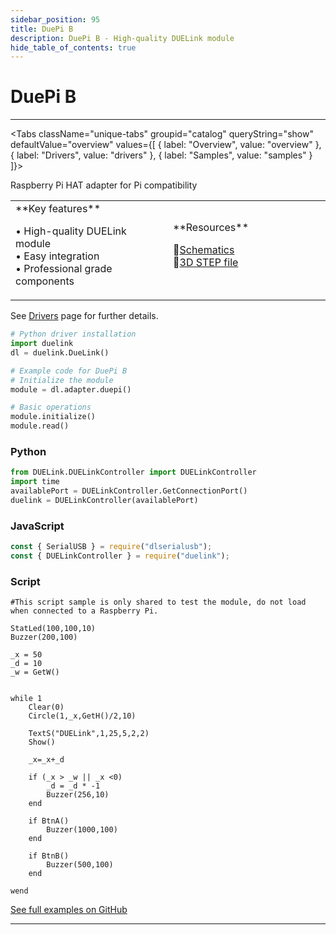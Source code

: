 ```yaml
---
sidebar_position: 95
title: DuePi B
description: DuePi B - High-quality DUELink module
hide_table_of_contents: true
---
```



# DuePi B

<ImageSection 
  product="adduepi-b"
  tagline="High-quality DUELink module"
/>

---

<Tabs className="unique-tabs" groupid="catalog" queryString="show" defaultValue="overview"
  values={[
    {
        label: "Overview",
        value: "overview"
    },
    {
        label: "Drivers",
        value: "drivers"
    },
    {
        label: "Samples",
        value: "samples"
    }
]}>

<TabItem value="overview">

Raspberry Pi HAT adapter for Pi compatibility

<table><td width='50%'>
**Key features**

• High-quality DUELink module<br/>
• Easy integration<br/>
• Professional grade components<br/>

</td><td width='50%'>
**Resources**
 
📄[Schematics](/sch/gdl-adduepi-b.pdf)<br/>
🔩[3D STEP file](/3d/gdl-adduepi-b.step)<br/>
</td></table>

</TabItem>

<TabItem value="drivers">

See [Drivers](/docs/engine/drivers) page for further details.

```python
# Python driver installation
import duelink
dl = duelink.DueLink()

# Example code for DuePi B
# Initialize the module
module = dl.adapter.duepi()

# Basic operations
module.initialize()
module.read()
```

</TabItem>

<TabItem value="samples">

### Python

```python
from DUELink.DUELinkController import DUELinkController
import time
availablePort = DUELinkController.GetConnectionPort()
duelink = DUELinkController(availablePort)
```

### JavaScript

```javascript
const { SerialUSB } = require("dlserialusb");
const { DUELinkController } = require("duelink");
```

### Script

```basic
#This script sample is only shared to test the module, do not load when connected to a Raspberry Pi.  

StatLed(100,100,10)
Buzzer(200,100)

_x = 50
_d = 10
_w = GetW()


while 1
    Clear(0)
    Circle(1,_x,GetH()/2,10)
    
    TextS("DUELink",1,25,5,2,2)
    Show()
    
    _x=_x+_d

    if (_x > _w || _x <0)
        _d = _d * -1 
        Buzzer(256,10)
    end
    
    if BtnA()
        Buzzer(1000,100)
    end
    
    if BtnB()
        Buzzer(500,100)
    end

wend
```

[See full examples on GitHub](https://github.com/ghi-electronics/duelink-website/tree/main/static/code/samples)

</TabItem>

</Tabs>

---

<OrderSection
    product="DUELink DuePi B"
    partnumber="GDL-ADDUEPI-B"
    price="$19.99"
/>
